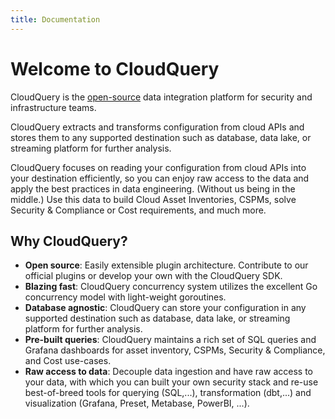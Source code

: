 ```yaml
---
title: Documentation
---
```



# Welcome to CloudQuery

<Features page="docs" detailed={false} />

CloudQuery is the [open-source](https://github.com/cloudquery/cloudquery) data integration platform for security and infrastructure teams.

CloudQuery extracts and transforms configuration from cloud APIs and stores them to any supported destination such as database, data lake, or streaming platform for further analysis.

CloudQuery focuses on reading your configuration from cloud APIs into your destination efficiently, so you can enjoy
raw access to the data and apply the best practices in data engineering. (Without us being in the middle.) Use this data to build Cloud Asset Inventories, CSPMs, solve Security & Compliance or Cost requirements, and much more.

## Why CloudQuery?

- **Open source**: Easily extensible plugin architecture. Contribute to our official plugins or develop your own with the CloudQuery SDK.
- **Blazing fast**: CloudQuery concurrency system utilizes the excellent Go concurrency model with light-weight goroutines.
- **Database agnostic**: CloudQuery can store your configuration in any supported destination such as database, data lake, or streaming platform for further analysis.
- **Pre-built queries**: CloudQuery maintains a rich set of SQL queries and Grafana dashboards for asset inventory, CSPMs, Security & Compliance, and Cost use-cases.
- **Raw access to data**: Decouple data ingestion and have raw access to your data, with which you can built your own security stack and re-use
  best-of-breed tools for querying (SQL,...), transformation (dbt,...) and visualization (Grafana, Preset, Metabase, PowerBI, ...).
